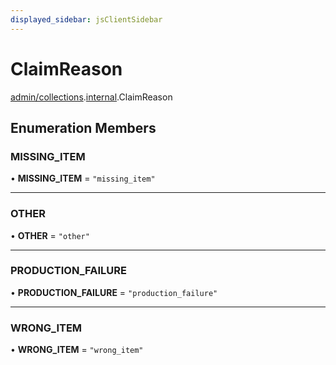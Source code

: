```yaml
---
displayed_sidebar: jsClientSidebar
---
```



# ClaimReason

[admin/collections](../../modules/admin_collections.mdx).[internal](../../admin_collections/modules/admin_collections.internal.mdx).ClaimReason

## Enumeration Members

### MISSING\_ITEM

• **MISSING\_ITEM** = ``"missing_item"``

___

### OTHER

• **OTHER** = ``"other"``

___

### PRODUCTION\_FAILURE

• **PRODUCTION\_FAILURE** = ``"production_failure"``

___

### WRONG\_ITEM

• **WRONG\_ITEM** = ``"wrong_item"``
